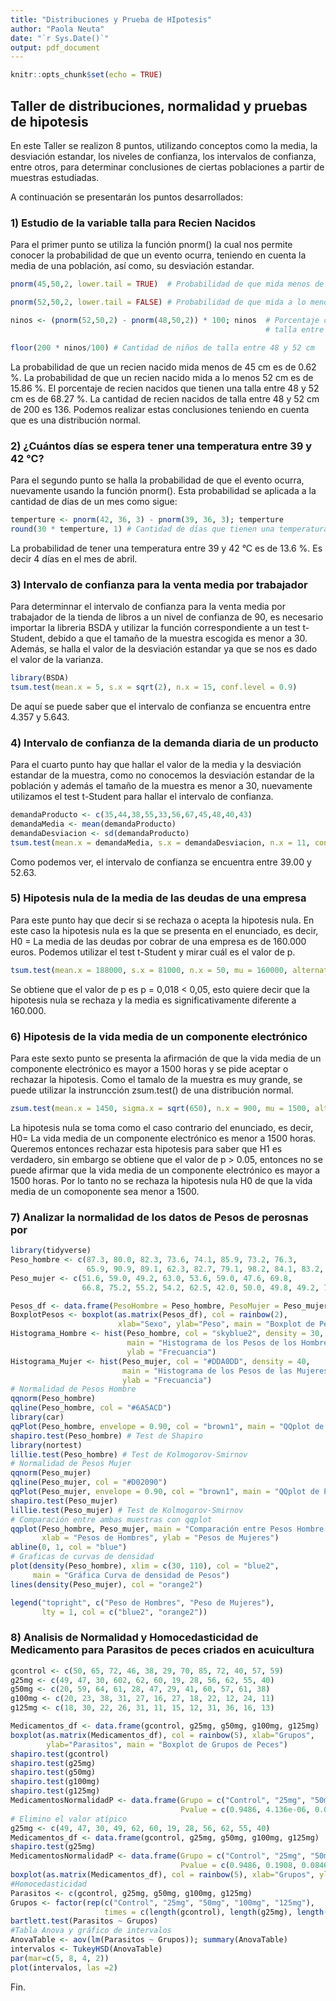 ```yaml
---
title: "Distribuciones y Prueba de HIpotesis"
author: "Paola Neuta"
date: "`r Sys.Date()`"
output: pdf_document
---
```


```r
knitr::opts_chunk$set(echo = TRUE)
```

## Taller de distribuciones, normalidad y pruebas de hipotesis

En este Taller se realizon 8 puntos, utilizando conceptos como la media, la desviación estandar, los niveles de confianza, los intervalos de confianza, entre otros, para determinar conclusiones de ciertas poblaciones a partir de muestras estudiadas.

A continuación se presentarán los puntos desarrollados:

### 1) Estudio de la variable talla para Recien Nacidos

Para el primer punto se utiliza la función pnorm() la cual nos permite conocer la probabilidad de que un evento ocurra, teniendo en cuenta la media de una población, así como, su desviación estandar.

```r
pnorm(45,50,2, lower.tail = TRUE)  # Probabilidad de que mida menos de 45 cm el recien nacido

pnorm(52,50,2, lower.tail = FALSE) # Probabilidad de que mida a lo menos 52 cm

ninos <- (pnorm(52,50,2) - pnorm(48,50,2)) * 100; ninos  # Porcentaje de recien nacidos que tienen 
                                                         # talla entre 48 y 52 cm

floor(200 * ninos/100) # Cantidad de niños de talla entre 48 y 52 cm
```

La probabilidad de que un recien nacido mida menos de 45 cm es de 0.62 %.
La probabilidad de que un recien nacido mida a lo menos 52 cm es de 15.86 %.
El porcentaje de recien nacidos que tienen una talla entre 48 y 52 cm es de 68.27 %.
La cantidad de recien nacidos de talla entre 48 y 52 cm de 200 es 136. Podemos realizar estas conclusiones teniendo en cuenta que es una distribución normal.

### 2) ¿Cuántos días se espera tener una temperatura entre 39 y 42 °C?

Para el segundo punto se halla la probabilidad de que el evento ocurra, nuevamente usando la función pnorm(). Esta probabilidad se aplicada a la cantidad de dias de un mes como sigue:

```r
temperture <- pnorm(42, 36, 3) - pnorm(39, 36, 3); temperture
round(30 * temperture, 1) # Cantidad de días que tienen una temperatura entre 39 y 42 °C
```
La probabilidad de tener una temperatura entre 39 y 42 °C es de 13.6 %. Es decir 4 días en el mes de abril.

### 3) Intervalo de confianza para la venta media por trabajador

Para determinnar el intervalo de confianza para la venta media por trabajador de la tienda de libros a un nivel de confianza de 90, es necesario importar la libreria BSDA y utilizar la función correspondiente a un test t-Student, debido a que el tamaño de la muestra escogida es menor a 30. Además, se halla el valor de la desviación estandar ya que se nos es dado el valor de la varianza.

```r
library(BSDA)
tsum.test(mean.x = 5, s.x = sqrt(2), n.x = 15, conf.level = 0.9)
```

De aquí se puede saber que el intervalo de confianza se encuentra entre 4.357 y 5.643.

### 4) Intervalo de confianza de la demanda diaria de un producto

Para el cuarto punto hay que hallar el valor de la media y la desviación estandar de la muestra, como no conocemos la desviación estandar de la población y además el tamaño de la muestra es menor a 30, nuevamente utilizamos el test t-Student para hallar el intervalo de confianza.
```r
demandaProducto <- c(35,44,38,55,33,56,67,45,48,40,43)
demandaMedia <- mean(demandaProducto)
demandaDesviacion <- sd(demandaProducto)
tsum.test(mean.x = demandaMedia, s.x = demandaDesviacion, n.x = 11, conf.level = 0.95)
```
Como podemos ver, el intervalo de confianza se encuentra entre 39.00 y 52.63.

### 5) Hipotesis nula de la media de las deudas de una empresa

Para este punto hay que decir si se rechaza o acepta la hipotesis nula. En este caso la hipotesis nula es la que se presenta en el enunciado, es decir, H0 = La media de las deudas por cobrar de una empresa es de 160.000 euros. Podemos utilizar el test t-Student y mirar cuál es el valor de p.
```r
tsum.test(mean.x = 188000, s.x = 81000, n.x = 50, mu = 160000, alternative = "two.sided", conf.level = 0.95)
```

Se obtiene que el valor de p es p = 0,018 < 0,05, esto quiere decir que la hipotesis nula se rechaza y la media es significativamente diferente a 160.000.

### 6) Hipotesis de la vida media de un componente electrónico

Para este sexto punto se presenta la afirmación de que la vida media de un componente electrónico es mayor a 1500 horas y se pide aceptar o rechazar la hipotesis. Como el tamalo de la muestra es muy grande, se puede utilizar la instruncción zsum.test() de una distribución normal.
```r
zsum.test(mean.x = 1450, sigma.x = sqrt(650), n.x = 900, mu = 1500, alternative = "greater", conf.level = 0.95)
```
La hipotesis nula se toma como el caso contrario del enunciado, es decir, H0= La vida media de un componente electrónico es menor a 1500 horas. Queremos entonces rechazar esta hipotesis para saber que H1 es verdadero, sin embargo se obtiene que el valor de p > 0.05, entonces no se puede afirmar que la vida media de un componente electrónico es mayor a 1500 horas. Por lo tanto no se rechaza la hipotesis nula H0 de que la vida media de un comoponente sea menor a 1500.

### 7) Analizar la normalidad de los datos de Pesos de perosnas por 
```r
library(tidyverse)
Peso_hombre <- c(87.3, 80.0, 82.3, 73.6, 74.1, 85.9, 73.2, 76.3, 
                 65.9, 90.9, 89.1, 62.3, 82.7, 79.1, 98.2, 84.1, 83.2, 83.2)
Peso_mujer <- c(51.6, 59.0, 49.2, 63.0, 53.6, 59.0, 47.6, 69.8, 
                66.8, 75.2, 55.2, 54.2, 62.5, 42.0, 50.0, 49.8, 49.2, 73.2)

Pesos_df <- data.frame(PesoHombre = Peso_hombre, PesoMujer = Peso_mujer)
BoxplotPesos <- boxplot(as.matrix(Pesos_df), col = rainbow(2), 
                        xlab="Sexo", ylab="Peso", main = "Boxplot de Pesos por sexo")
Histograma_Hombre <- hist(Peso_hombre, col = "skyblue2", density = 30, 
                          main = "Histograma de los Pesos de los Hombres", xlab = "Peso", 
                          ylab = "Frecuancia")
Histograma_Mujer <- hist(Peso_mujer, col = "#DDA0DD", density = 40, 
                         main = "Histograma de los Pesos de las Mujeres", xlab = "Peso", 
                         ylab = "Frecuancia")
# Normalidad de Pesos Hombre
qqnorm(Peso_hombre)
qqline(Peso_hombre, col = "#6A5ACD")
library(car)
qqPlot(Peso_hombre, envelope = 0.90, col = "brown1", main = "QQplot de Pesos Hombre")
shapiro.test(Peso_hombre) # Test de Shapiro
library(nortest)
lillie.test(Peso_hombre) # Test de Kolmogorov-Smirnov
# Normalidad de Pesos Mujer
qqnorm(Peso_mujer)
qqline(Peso_mujer, col = "#D02090")
qqPlot(Peso_mujer, envelope = 0.90, col = "brown1", main = "QQplot de Pesos Mujer")
shapiro.test(Peso_mujer)
lillie.test(Peso_mujer) # Test de Kolmogorov-Smirnov
# Comparación entre ambas muestras con qqplot
qqplot(Peso_hombre, Peso_mujer, main = "Comparación entre Pesos Hombre y Pesos Mujer", 
       xlab = "Pesos de Hombres", ylab = "Pesos de Mujeres")
abline(0, 1, col = "blue")
# Graficas de curvas de densidad
plot(density(Peso_hombre), xlim = c(30, 110), col = "blue2", 
     main = "Gráfica Curva de densidad de Pesos")
lines(density(Peso_mujer), col = "orange2")

legend("topright", c("Peso de Hombres", "Peso de Mujeres"),
       lty = 1, col = c("blue2", "orange2"))
```
### 8) Analisis de Normalidad y Homocedasticidad de Medicamento para Parasitos de peces criados en acuicultura

```r
gcontrol <- c(50, 65, 72, 46, 38, 29, 70, 85, 72, 40, 57, 59)
g25mg <- c(49, 47, 30, 602, 62, 60, 19, 28, 56, 62, 55, 40)
g50mg <- c(20, 59, 64, 61, 28, 47, 29, 41, 60, 57, 61, 38)
g100mg <- c(20, 23, 38, 31, 27, 16, 27, 18, 22, 12, 24, 11)
g125mg <- c(18, 30, 22, 26, 31, 11, 15, 12, 31, 36, 16, 13)

Medicamentos_df <- data.frame(gcontrol, g25mg, g50mg, g100mg, g125mg)
boxplot(as.matrix(Medicamentos_df), col = rainbow(5), xlab="Grupos", 
        ylab="Parasitos", main = "Boxplot de Grupos de Peces")
shapiro.test(gcontrol)
shapiro.test(g25mg)
shapiro.test(g50mg)
shapiro.test(g100mg)
shapiro.test(g125mg)
MedicamentosNormalidadP <- data.frame(Grupo = c("Control", "25mg", "50mg", "100mg", "125mg"), 
                                      Pvalue = c(0.9486, 4.136e-06, 0.08465, 0.9607, 0.2147)); MedicamentosNormalidadP
# Elimino el valor atípico
g25mg <- c(49, 47, 30, 49, 62, 60, 19, 28, 56, 62, 55, 40)
Medicamentos_df <- data.frame(gcontrol, g25mg, g50mg, g100mg, g125mg)
shapiro.test(g25mg)
MedicamentosNormalidadP <- data.frame(Grupo = c("Control", "25mg", "50mg", "100mg", "125mg"), 
                                      Pvalue = c(0.9486, 0.1908, 0.08465, 0.9607, 0.2147)); MedicamentosNormalidadP
boxplot(as.matrix(Medicamentos_df), col = rainbow(5), xlab="Grupos", ylab="Parasitos", main = "Boxplot de Grupos de Peces")
#Homocedasticidad
Parasitos <- c(gcontrol, g25mg, g50mg, g100mg, g125mg)
Grupos <- factor(rep(c("Control", "25mg", "50mg", "100mg", "125mg"), 
                     times = c(length(gcontrol), length(g25mg), length(g50mg), length(g100mg), length(g125mg))))
bartlett.test(Parasitos ~ Grupos)
#Tabla Anova y gráfico de intervalos
AnovaTable <- aov(lm(Parasitos ~ Grupos)); summary(AnovaTable)
intervalos <- TukeyHSD(AnovaTable)
par(mar=c(5, 8, 4, 2))
plot(intervalos, las =2)
```
Fin.

